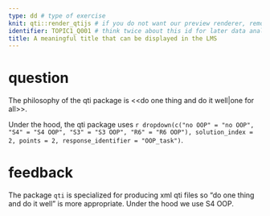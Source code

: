 ```yaml
---
type: dd # type of exercise
knit: qti::render_qtijs # if you do not want our preview renderer, remove this
identifier: TOPIC1_Q001 # think twice about this id for later data analysis!
title: A meaningful title that can be displayed in the LMS
---
```


# question

The philosophy of the qti package is <<do one thing and do it well|one for all>>.

Under the hood, the qti package uses `r dropdown(c("no OOP" = "no OOP", "S4" = "S4 OOP", "S3" = "S3 OOP", "R6" = "R6 OOP"), solution_index = 2, points = 2, response_identifier = "OOP_task")`.

# feedback

The package `qti` is specialized for producing xml qti files so "do one thing and do it well" is more appropriate. Under the hood we use S4 OOP.
